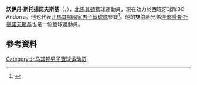 '''沃伊丹·斯托揚諾夫斯基'''（{{lang-mk|'''Војдан Стојановски'''}}，{{bd|1987年|12月9日}}），[[北馬其頓|北馬其頓]]籃球運動員，現在效力於西班牙球隊BC Andorra。他也代表[[北馬其頓國家男子籃球隊|北馬其頓國家男子籃球隊]]參賽<ref>{{Cite web |url=http://www.euroleague.net/competition/players/showplayer?pcode=003934#!careerstats |title=存档副本 |accessdate=2015-07-18 |archive-date=2016-08-19 |archive-url=https://web.archive.org/web/20160819224200/http://www.euroleague.net/competition/players/showplayer?pcode=003934#!careerstats |dead-url=no }}</ref>。他的雙胞胎兄弟[[達米揚·斯托揚諾夫斯基|達米揚·斯托揚諾夫斯基]]也是一位籃球運動員。

== 參考資料 == 
{{reflist}}

{{Authority control}}
{{DEFAULTSORT:Stojanovski, Vojdan}}
[[Category:北马其顿男子篮球运动员|Category:北马其顿男子篮球运动员]]
